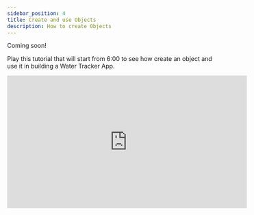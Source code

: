 ```yaml
---
sidebar_position: 4
title: Create and use Objects
description: How to create Objects 
---
```


Coming soon!

Play this tutorial that will start from 6:00 to see how  create an object and use it in building a Water Tracker App.

<iframe width="560" height="310" src="https://www.youtube.com/embed/cnrIhGEGIeE?si=hijkwf4tZChdjTYi&amp;start=362" title="YouTube video player" frameborder="0" allow="accelerometer; autoplay; clipboard-write; encrypted-media; gyroscope; picture-in-picture; web-share" referrerpolicy="strict-origin-when-cross-origin" allowfullscreen></iframe>